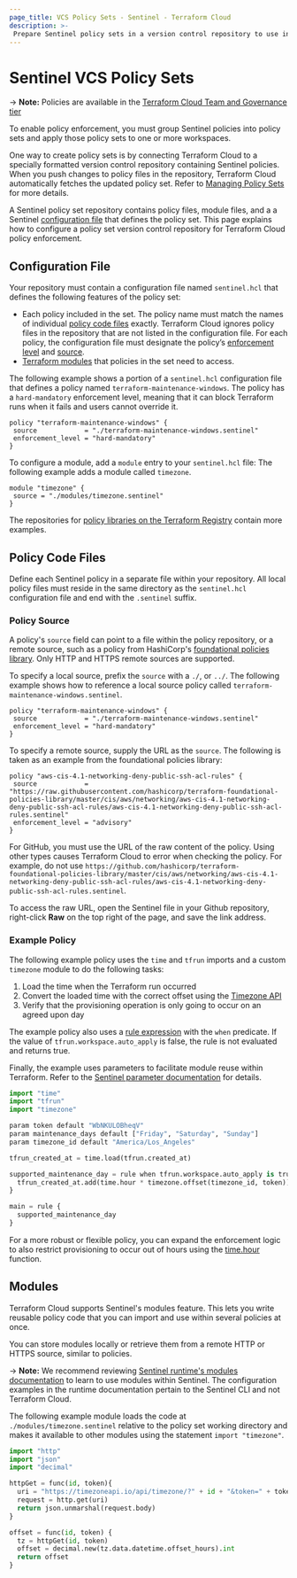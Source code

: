 ```yaml
---
page_title: VCS Policy Sets - Sentinel - Terraform Cloud
description: >-
 Prepare Sentinel policy sets in a version control repository to use in Terraform Cloud.
---
```


# Sentinel VCS Policy Sets

-> **Note:** Policies  are available in the [Terraform Cloud Team and Governance tier](https://www.hashicorp.com/products/terraform/pricing)

To enable policy enforcement, you must group Sentinel policies into policy sets and apply those policy sets to one or more workspaces.

One way to create policy sets is by connecting Terraform Cloud to a specially formatted version control repository containing Sentinel policies. When you push changes to policy files in the repository, Terraform Cloud automatically fetches the updated policy set. Refer to [Managing Policy Sets](/cloud-docs/policy-enforcement/manage-policy-sets) for more details.

A Sentinel policy set repository contains policy files, module files, and a a Sentinel [configuration file](#configuration-file) that defines the policy set. This page explains how to configure a policy set version control repository for Terraform Cloud policy enforcement.

## Configuration File

Your repository must contain a configuration file named `sentinel.hcl` that defines the following features of the policy set:

- Each policy included in the set. The policy name must match the names of individual [policy code files](#policy-code-files) exactly. Terraform Cloud ignores policy files in the repository that are not listed in the configuration file. For each policy, the configuration file must designate the policy’s [enforcement level](/cloud-docs/policy-enforcement/manage-policy-sets#policy-enforcement-level) and [source](#policy-source).
- [Terraform modules](#modules) that policies in the set need to access.

The following example shows a portion of a `sentinel.hcl` configuration file that defines a policy named `terraform-maintenance-windows`. The policy has a `hard-mandatory` enforcement level, meaning that it can block Terraform runs when it fails and users cannot override it.

```hcl
policy "terraform-maintenance-windows" {
 source            = "./terraform-maintenance-windows.sentinel"
 enforcement_level = "hard-mandatory"
}
```

To configure a module, add a `module` entry to your `sentinel.hcl` file: The following example adds a module called `timezone`.

```hcl
module "timezone" {
 source = "./modules/timezone.sentinel"
}
```

The repositories for [policy libraries on the Terraform Registry](https://registry.terraform.io/browse/policies) contain more examples.

## Policy Code Files

Define each Sentinel policy in a separate file within your repository. All local policy files must reside in the same directory as the `sentinel.hcl` configuration file and end with the `.sentinel` suffix.

### Policy Source

A policy's `source` field can point to a file within the policy repository, or a remote source, such as a policy from HashiCorp's [foundational policies library](https://github.com/hashicorp/terraform-foundational-policies-library). Only HTTP and HTTPS remote sources are supported.

To specify a local source, prefix the `source` with a `./`, or `../`. The following example shows how to reference a local source policy called `terraform-maintenance-windows.sentinel`.

```hcl
policy "terraform-maintenance-windows" {
 source            = "./terraform-maintenance-windows.sentinel"
 enforcement_level = "hard-mandatory"
}
```

To specify a remote source, supply the URL as the `source`. The following is taken as an example from the foundational policies library:

```hcl
policy "aws-cis-4.1-networking-deny-public-ssh-acl-rules" {
 source            = "https://raw.githubusercontent.com/hashicorp/terraform-foundational-policies-library/master/cis/aws/networking/aws-cis-4.1-networking-deny-public-ssh-acl-rules/aws-cis-4.1-networking-deny-public-ssh-acl-rules.sentinel"
 enforcement_level = "advisory"
}
```

For GitHub, you must use the URL of the raw content of the policy. Using other types causes Terraform Cloud to error when checking the policy. For example, do not use `https://github.com/hashicorp/terraform-foundational-policies-library/master/cis/aws/networking/aws-cis-4.1-networking-deny-public-ssh-acl-rules/aws-cis-4.1-networking-deny-public-ssh-acl-rules.sentinel`.

To access the raw URL, open the Sentinel file in your Github repository, right-click **Raw** on the top right of the page, and save the link address.

### Example Policy

The following example policy uses the `time` and `tfrun` imports and a custom  `timezone` module to do the following tasks:

1. Load the time when the Terraform run occurred
1. Convert the loaded time with the correct offset using the [Timezone API](https://timezoneapi.io/)
1. Verify that the provisioning operation is only going to occur on an agreed upon day

The example policy also uses a [rule expression](https://docs.hashicorp.com/sentinel/language/spec#rule-expressions) with the `when` predicate. If the value of `tfrun.workspace.auto_apply` is false, the rule is not evaluated and returns true.

Finally, the example uses parameters to facilitate module reuse within Terraform. Refer to the [Sentinel parameter documentation](https://docs.hashicorp.com/sentinel/language/parameters) for details.


```python
import "time"
import "tfrun"
import "timezone"

param token default "WbNKULOBheqV"
param maintenance_days default ["Friday", "Saturday", "Sunday"]
param timezone_id default "America/Los_Angeles"

tfrun_created_at = time.load(tfrun.created_at)

supported_maintenance_day = rule when tfrun.workspace.auto_apply is true {
  tfrun_created_at.add(time.hour * timezone.offset(timezone_id, token)).weekday_name in maintenance_days
}

main = rule {
  supported_maintenance_day
}
```

For a more robust or flexible policy, you can expand the enforcement logic to also restrict provisioning to occur out of hours using the [time.hour](https://docs.hashicorp.com/sentinel/imports/time#time-hour) function.

## Modules

Terraform Cloud supports Sentinel's modules feature. This lets you write reusable policy code that you can import and use within several policies at once.

You can store modules locally or retrieve them from a remote HTTP or HTTPS source, similar to policies.

-> **Note:** We recommend reviewing [Sentinel runtime's modules documentation](https://docs.hashicorp.com/sentinel/extending/modules) to learn to use modules within Sentinel. The configuration examples in the runtime documentation pertain to the Sentinel CLI and not Terraform Cloud.

The following example module loads the code at `./modules/timezone.sentinel` relative to the policy set working directory and makes it available to other modules using the statement `import "timezone"`.

```python
import "http"
import "json"
import "decimal"

httpGet = func(id, token){
  uri = "https://timezoneapi.io/api/timezone/?" + id + "&token=" + token
  request = http.get(uri)
  return json.unmarshal(request.body)
}

offset = func(id, token) {
  tz = httpGet(id, token)
  offset = decimal.new(tz.data.datetime.offset_hours).int
  return offset
}
```